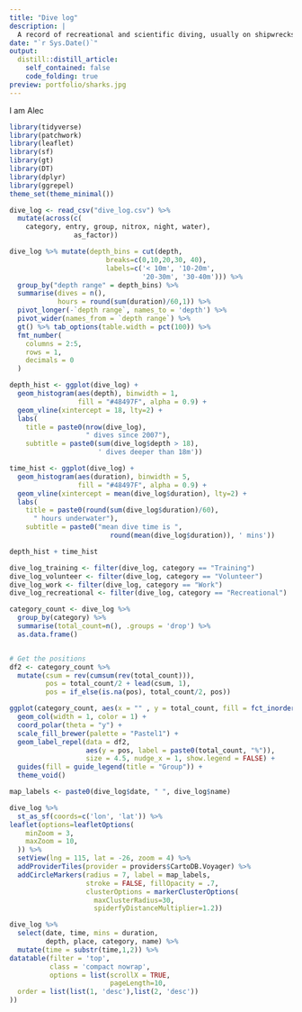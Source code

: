 ```yaml
---
title: "Dive log"
description: | 
  A record of recreational and scientific diving, usually on shipwrecks.
date: "`r Sys.Date()`"
output:
  distill::distill_article:
    self_contained: false
    code_folding: true
preview: portfolio/sharks.jpg
---
```

I am Alec

<!-- I have completed the PADI Open Water (2015), PADI Advanced Open Water (2016), SDI Computer Nitrox (2017), SDI Deep (2017) and PADI Rescue (2019) diver certifications.  I have been doing scientific diving with the Western Australian Museum's Maritime Archaeology Department since 2017, as a volunteer and during employment. I am comfortable working in challenging conditions including very low visibility (\<1m) and strong surge. I specialise in [underwater photogrammetry](photogrammetry.html) for archaeological recording.  -->

<!-- Below is an abridged version of my dive log, which I keep in the Day One journaling application, including photos. The data behind this post is available for [download here](portfolio/dive_log.csv). Last updated `r Sys.Date()`. -->

```r
library(tidyverse)
library(patchwork)
library(leaflet)
library(sf)
library(gt)
library(DT)
library(dplyr)
library(ggrepel)
theme_set(theme_minimal())

dive_log <- read_csv("dive_log.csv") %>% 
  mutate(across(c(
    category, entry, group, nitrox, night, water),
                as_factor))

dive_log %>% mutate(depth_bins = cut(depth,
                        breaks=c(0,10,20,30, 40),
                        labels=c('< 10m', '10-20m',
                                 '20-30m', '30-40m'))) %>% 
  group_by("depth range" = depth_bins) %>% 
  summarise(dives = n(),
            hours = round(sum(duration)/60,1)) %>% 
  pivot_longer(-`depth range`, names_to = 'depth') %>% 
  pivot_wider(names_from = `depth range`) %>% 
  gt() %>% tab_options(table.width = pct(100)) %>% 
  fmt_number(
    columns = 2:5,
    rows = 1,
    decimals = 0
  )
```

```r


depth_hist <- ggplot(dive_log) + 
  geom_histogram(aes(depth), binwidth = 1,
                 fill = "#48497F", alpha = 0.9) +
  geom_vline(xintercept = 18, lty=2) +
  labs(
    title = paste0(nrow(dive_log),
                   " dives since 2007"),
    subtitle = paste0(sum(dive_log$depth > 18),
                      ' dives deeper than 18m'))

time_hist <- ggplot(dive_log) + 
  geom_histogram(aes(duration), binwidth = 5,
                 fill = "#48497F", alpha = 0.9) + 
  geom_vline(xintercept = mean(dive_log$duration), lty=2) +
  labs(
    title = paste0(round(sum(dive_log$duration)/60),
      " hours underwater"),
    subtitle = paste0("mean dive time is ",
                         round(mean(dive_log$duration)), ' mins'))

depth_hist + time_hist
```

```r

dive_log_training <- filter(dive_log, category == "Training")
dive_log_volunteer <- filter(dive_log, category == "Volunteer")
dive_log_work <- filter(dive_log, category == "Work")
dive_log_recreational <- filter(dive_log, category == "Recreational")

category_count <- dive_log %>% 
  group_by(category) %>% 
  summarise(total_count=n(), .groups = 'drop') %>%   
  as.data.frame()


# Get the positions
df2 <- category_count %>% 
  mutate(csum = rev(cumsum(rev(total_count))), 
         pos = total_count/2 + lead(csum, 1),
         pos = if_else(is.na(pos), total_count/2, pos))

ggplot(category_count, aes(x = "" , y = total_count, fill = fct_inorder(category))) +
  geom_col(width = 1, color = 1) +
  coord_polar(theta = "y") +
  scale_fill_brewer(palette = "Pastel1") +
  geom_label_repel(data = df2,
                   aes(y = pos, label = paste0(total_count, "%")),
                   size = 4.5, nudge_x = 1, show.legend = FALSE) +
  guides(fill = guide_legend(title = "Group")) +
  theme_void()

```


```r
map_labels <- paste0(dive_log$date, " ", dive_log$name)

dive_log %>%
  st_as_sf(coords=c('lon', 'lat')) %>% 
leaflet(options=leafletOptions(
    minZoom = 3,
    maxZoom = 10,
  )) %>% 
  setView(lng = 115, lat = -26, zoom = 4) %>% 
  addProviderTiles(provider = providers$CartoDB.Voyager) %>% 
  addCircleMarkers(radius = 7, label = map_labels,
                   stroke = FALSE, fillOpacity = .7,
                   clusterOptions = markerClusterOptions(
                     maxClusterRadius=30,
                     spiderfyDistanceMultiplier=1.2))
```

```r
dive_log %>% 
  select(date, time, mins = duration,
         depth, place, category, name) %>% 
  mutate(time = substr(time,1,2)) %>% 
datatable(filter = 'top',
          class = 'compact nowrap',
          options = list(scrollX = TRUE,
                         pageLength=10,
  order = list(list(1, 'desc'),list(2, 'desc'))
))
```
